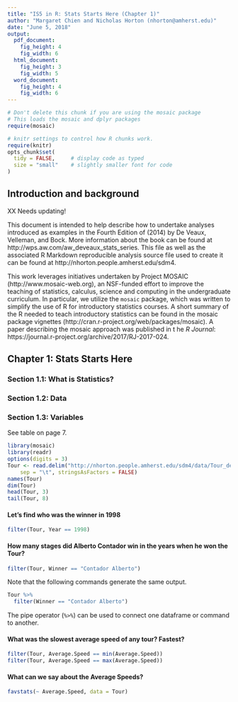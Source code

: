 ```yaml
---
title: "IS5 in R: Stats Starts Here (Chapter 1)"
author: "Margaret Chien and Nicholas Horton (nhorton@amherst.edu)"
date: "June 5, 2018"
output: 
  pdf_document:
    fig_height: 4
    fig_width: 6
  html_document:
    fig_height: 3
    fig_width: 5
  word_document:
    fig_height: 4
    fig_width: 6
---
```



```r
# Don't delete this chunk if you are using the mosaic package
# This loads the mosaic and dplyr packages
require(mosaic)
```

```r
# knitr settings to control how R chunks work.
require(knitr)
opts_chunk$set(
  tidy = FALSE,     # display code as typed
  size = "small"    # slightly smaller font for code
)
```

## Introduction and background 

XX Needs updating!

This document is intended to help describe how to undertake analyses introduced 
as examples in the Fourth Edition of \emph{Stats: Data and Models} (2014) by De Veaux, Velleman, and Bock.
More information about the book can be found at http://wps.aw.com/aw_deveaux_stats_series.  This
file as well as the associated R Markdown reproducible analysis source file used to create it can be found at http://nhorton.people.amherst.edu/sdm4.

This work leverages initiatives undertaken by Project MOSAIC (http://www.mosaic-web.org), an NSF-funded effort to improve the teaching of statistics, calculus, science and computing in the undergraduate curriculum. In particular, we utilize the `mosaic` package, which was written to simplify the use of R for introductory statistics courses. A short summary of the R needed to teach introductory statistics can be found in the mosaic package vignettes (http://cran.r-project.org/web/packages/mosaic).  A paper describing the mosaic approach was published in t
he *R Journal*: https://journal.r-project.org/archive/2017/RJ-2017-024.

## Chapter 1: Stats Starts Here

### Section 1.1: What is Statistics?
### Section 1.2: Data
### Section 1.3: Variables

See table on page 7.

```r
library(mosaic)
library(readr)
options(digits = 3)
Tour <- read.delim("http://nhorton.people.amherst.edu/sdm4/data/Tour_de_France_2014.txt", 
    sep = "\t", stringsAsFactors = FALSE)
names(Tour)
dim(Tour)
head(Tour, 3)
tail(Tour, 8)
```

#### Let's find who was the winner in 1998

```r
filter(Tour, Year == 1998)
```

#### How many stages did Alberto Contador win in the years when he won the Tour?

```r
filter(Tour, Winner == "Contador Alberto")
```

Note that the following commands generate the same output.

```r
Tour %>%
  filter(Winner == "Contador Alberto")
```

The pipe operator (`%>%`) can be used to connect one dataframe or command to 
another.

#### What was the slowest average speed of any tour?  Fastest?
```r
filter(Tour, Average.Speed == min(Average.Speed))
filter(Tour, Average.Speed == max(Average.Speed))
```

#### What can we say about the Average Speeds?

```r
favstats(~ Average.Speed, data = Tour)
```
